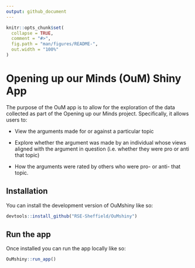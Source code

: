 ```yaml
---
output: github_document
---
```


<!-- README.md is generated from README.Rmd. Please edit that file -->

```r
knitr::opts_chunk$set(
  collapse = TRUE,
  comment = "#>",
  fig.path = "man/figures/README-",
  out.width = "100%"
)
```

# Opening up our Minds (OuM) Shiny App

The purpose of the OuM app is to allow for the exploration of the data collected as part of the Opening up our Minds project. Specifically, it allows users to:

-   View the arguments made for or against a particular topic

-   Explore whether the argument was made by an individual whose views aligned with the argument in question (i.e. whether they were pro or anti that topic)

-   How the arguments were rated by others who were pro- or anti- that topic.

## Installation

You can install the development version of OuMshiny like so:

``` r
devtools::install_github("RSE-Sheffield/OuMshiny")
```

## Run the app

Once installed you can run the app locally like so:

``` r
OuMshiny::run_app()
```
